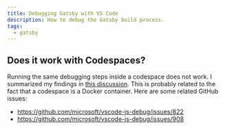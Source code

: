 ```yaml
---
title: Debugging Gatsby with VS Code
description: How to debug the Gatsby build process.
tags:
  - gatsby
---
```



## Does it work with Codespaces?

Running the same debugging steps inside a codespace does not work. I summarized
my findings in
[this discussion](https://github.com/github/feedback/discussions/3536). This is
probably related to the fact that a codespace is a Docker container. Here are
some related GitHub issues:

- https://github.com/microsoft/vscode-js-debug/issues/822
- https://github.com/microsoft/vscode-js-debug/issues/908
